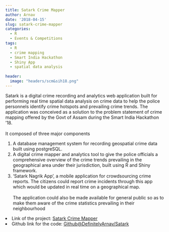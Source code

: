 ```yaml
---
title: Satark Crime Mapper
author: Arnav
date: '2018-04-15'
slug: satark-crime-mapper
categories:
  - R
  - Events & Competitions
tags:
  - R
  - crime mapping
  - Smart India Hackathon
  - Shiny App
  - spatial data analysis
  
header:
  image: "headers/scm&sih18.png"
---
```


Satark is a digital crime recording and analytics web application built for performing real time spatial data analysis on crime data to help the police personnels identify crime hotspots and prevailing crime trends.
The application was conceived as a solution to the problem statement of crime mapping offered by the Govt of Assam during the Smart India Hackathon '18.
<br></br>
It composed of three major components

1. A database management system for recording geospatial crime data built using postgreSQL.
2. A digital crime mapper and analytics tool to give the police officials a comprehensive overview of the crime trends prevailing in the geographical area under their jurisdiction, built using R and Shiny framework.
3. 'Satark Nagrik App', a mobile application for crowdsourcing crime reports. The citizens could report crime incidents through this app which would be updated in real time on a geographical map.
<br></br>
The application could also be made available for general public so as to make them aware of the crime statistics prevailing in their neighbourhood

<li>Link of the project:
<a href="https://definitelyarnav.shinyapps.io/satark/">Satark Crime Mapper</a></li>
<li>Github link for the code:
<a href="https://github.com/DefinitelyArnav/Satark">Github@DefinitelyArnav/Satark</a>
</li>